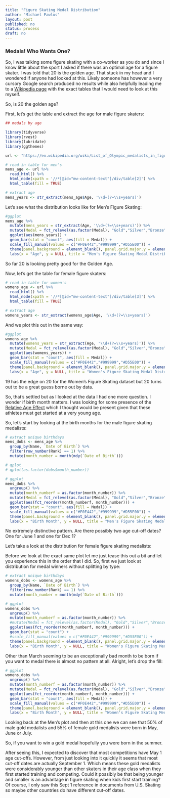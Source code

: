```yaml
---
title: "Figure Skating Medal Distribution"
author: "Michael Pawlus"
layout: post
published: no
status: process
draft: no
---
```


### Medals! Who Wants One?

So, I was talking some figure skating with a co-worker as you do and since I know little about the sport I asked if there was an optimal age for a figure skater. I was told that 20 is the golden age. That stuck in my head and I wondered if anyone had looked at this. Likely someone has however a very cursory Google search produced no results while also helpfully leading me to a [Wikipedia page](https://en.wikipedia.org/wiki/List_of_Olympic_medalists_in_figure_skating_by_age) with the exact tables that I would need to look at this myself.

So, is 20 the golden age?

First, let's get the table and extract the age for male figure skaters:

```r

## medals by age

library(tidyverse)
library(rvest)
library(lubridate)
library(ggthemes)

url <- "https://en.wikipedia.org/wiki/List_of_Olympic_medalists_in_figure_skating_by_age"

# read in table for men's  
mens_age <- url %>%
  read_html() %>%
  html_node(xpath = '//*[@id="mw-content-text"]/div/table[2]') %>%
  html_table(fill = TRUE)

# extract age
mens_years <- str_extract(mens_age$Age, '\\d+(?=\\s+years)')
```

Let's see what the distribution looks like for Men's Figure Skating:

```r

#ggplot
mens_age %>%
  mutate(mens_years = str_extract(Age, '\\d+(?=\\s+years)')) %>%
  mutate(Medal = fct_relevel(as.factor(Medal), "Gold","Silver","Bronze")) %>%
  ggplot(aes(mens_years)) + 
  geom_bar(stat = "count", aes(fill = Medal)) +
  scale_fill_manual(values = c("#F0E442","#999999","#D55E00")) +
  theme(panel.background = element_blank(), panel.grid.major.y = element_line(color = "light grey", size = 0.25)) +
  labs(x = "Age", y = NULL, title = "Men's Figure Skating Medal Distribution", subtitle = "By Age - Split by Type")
```

So far 20 is looking pretty good for the Golden Age.

Now, let's get the table for female figure skaters:

```r

# read in table for women's  
womens_age <- url %>%
  read_html() %>%
  html_node(xpath = '//*[@id="mw-content-text"]/div/table[3]') %>%
  html_table(fill = TRUE)

# extract age
womens_years <- str_extract(womens_age$Age, '\\d+(?=\\s+years)')
```

And we plot this out in the same way:

```r

#ggplot
womens_age %>%
  mutate(womens_years = str_extract(Age, '\\d+(?=\\s+years)')) %>%
  mutate(Medal = fct_relevel(as.factor(Medal), "Gold","Silver","Bronze")) %>%
  ggplot(aes(womens_years)) + 
  geom_bar(stat = "count", aes(fill = Medal)) +
  scale_fill_manual(values = c("#F0E442","#999999","#D55E00")) +
  theme(panel.background = element_blank(), panel.grid.major.y = element_line(color = "light grey", size = 0.25)) +
  labs(x = "Age", y = NULL, title = "Women's Figure Skating Medal Distribution", subtitle = "By Age - Split by Type")
```

19 has the edge on 20 for the Women's Figure Skating dataset but 20 turns out to be a great guess borne out by data.

So, that's settled but as I looked at the data I had one more question. I wonder if birth month matters. I was looking for some presence of the [Relative Age Effect](https://en.wikipedia.org/wiki/Relative_age_effect) which I thought would be present given that these athletes must get started at a very young age.

So, let's start by looking at the birth months for the male figure skating medalists:

```r

# extract unique birthdays
mens_dobs <- mens_age %>% 
  group_by(Name, `Date of Birth`) %>% 
  filter(row_number(Rank) == 1) %>%
  mutate(month_number = month(mdy(`Date of Birth`)))

# qplot
# qplot(as.factor(dobs$month_number))

# ggplot
mens_dobs %>%
  ungroup() %>%
  mutate(month_numberf = as.factor(month_number)) %>%
  mutate(Medal = fct_relevel(as.factor(Medal), "Gold","Silver","Bronze")) %>%
  ggplot(aes(fct_reorder(month_numberf, month_number))) + 
  geom_bar(stat = "count", aes(fill = Medal)) +
  scale_fill_manual(values = c("#F0E442","#999999","#D55E00")) +
  theme(panel.background = element_blank(), panel.grid.major.y = element_line(color = "light grey", size = 0.25)) +
  labs(x = "Birth Month", y = NULL, title = "Men's Figure Skating Medal Distribution", subtitle = "By Birth Month - Split by Type")
```

No extremely distinctive pattern. Are there possibly two age cut-off dates? One for June 1 and one for Dec 1?

Let's take a look at the distribution for female figure skating medalists:

Before we look at the exact same plot let me just tease this out a bit and let you experience this in the order that I did. So, first we just look at distribution for medal winners without splitting by type:

```r

# extract unique birthdays
womens_dobs <- womens_age %>% 
  group_by(Name, `Date of Birth`) %>% 
  filter(row_number(Rank) == 1) %>%
  mutate(month_number = month(mdy(`Date of Birth`)))

# ggplot
womens_dobs %>%
  ungroup() %>%
  mutate(month_numberf = as.factor(month_number)) %>%
  #mutate(Medal = fct_relevel(as.factor(Medal), "Gold","Silver","Bronze")) %>%
  ggplot(aes(fct_reorder(month_numberf, month_number))) + 
  geom_bar(stat = "count") +
  #scale_fill_manual(values = c("#F0E442","#999999","#D55E00")) +
  theme(panel.background = element_blank(), panel.grid.major.y = element_line(color = "light grey", size = 0.25)) +
  labs(x = "Birth Month", y = NULL, title = "Women's Figure Skating Medal Distribution", subtitle = "By Birth Month - Split by Type")
```

Other than March seeming to be an exceptionally bad month to be born if you want to medal there is almost no pattern at all. Alright, let's drop the fill:

```r

# ggplot
womens_dobs %>%
  ungroup() %>%
  mutate(month_numberf = as.factor(month_number)) %>%
  mutate(Medal = fct_relevel(as.factor(Medal), "Gold","Silver","Bronze")) %>%
  ggplot(aes(fct_reorder(month_numberf, month_number))) + 
  geom_bar(stat = "count", aes(fill = Medal)) +
  scale_fill_manual(values = c("#F0E442","#999999","#D55E00")) +
  theme(panel.background = element_blank(), panel.grid.major.y = element_line(color = "light grey", size = 0.25)) +
  labs(x = "Birth Month", y = NULL, title = "Women's Figure Skating Medal Distribution", subtitle = "By Birth Month - Split by Type")
```

Looking back at the Men's plot and then at this one we can see that 50% of male gold medalists and 55% of female gold medalists were born in May, June or July. 

So, if you want to win a gold medal hopefully you were born in the summer.

After seeing this, I expected to discover that most competitions have May 1 age cut-offs. However, from just looking into it quickly it seems that most cut-off dates are actually September 1. Which means these gold medalists were considerably younger than other skaters in their age class when they first started training and competing. Could it possibly be that being younger and smaller is an advantage in figure skating when kids first start training?  Of course, I only saw this Sept 1 reference in documents from U.S. Skating so maybe other countries do have different cut-off dates.